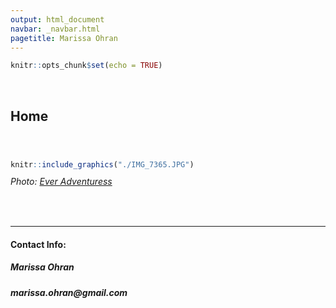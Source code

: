 ```yaml
---
output: html_document
navbar: _navbar.html
pagetitle: Marissa Ohran
---
```


```r
knitr::opts_chunk$set(echo = TRUE)
```

<br>

## **Home**

<br>

<div style= "float:center;position: relative;top:10px">
```r
knitr::include_graphics("./IMG_7365.JPG")
```
</div>
###### Photo: [Ever Adventuress](https://www.facebook.com/everadventuress/)



<br>

___
#### **Contact Info:**

##### Marissa Ohran <br>
##### marissa.ohran@gmail.com
